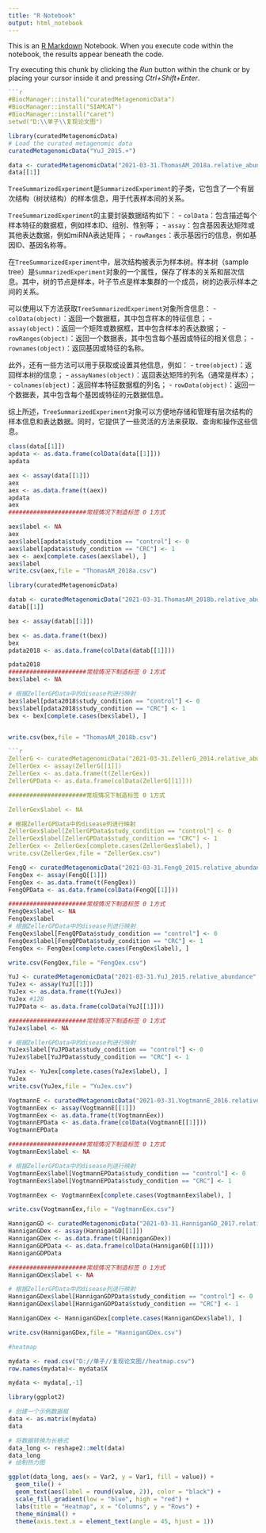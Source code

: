 ---
title: "R Notebook"
output: html_notebook
---

This is an [R Markdown](http://rmarkdown.rstudio.com) Notebook. When you execute code within the notebook, the results appear beneath the code. 

Try executing this chunk by clicking the *Run* button within the chunk or by placing your cursor inside it and pressing *Ctrl+Shift+Enter*. 

```{r}
```{r}
#BiocManager::install("curatedMetagenomicData")
#BiocManager::install("SIAMCAT")
#BiocManager::install("caret")
setwd("D:\\单子\\复现论文图")
```

```{r}
library(curatedMetagenomicData)
# Load the curated metagenomic data
curatedMetagenomicData("YuJ_2015.+")

data <- curatedMetagenomicData("2021-03-31.ThomasAM_2018a.relative_abundance", dryrun = FALSE)
data[[1]]
```
`TreeSummarizedExperiment`是`SummarizedExperiment`的子类，它包含了一个有层次结构（树状结构）的样本信息，用于代表样本间的关系。

`TreeSummarizedExperiment`的主要封装数据结构如下：
- `colData`：包含描述每个样本特征的数据框，例如样本ID、组别、性别等；
- `assay`：包含基因表达矩阵或其他表达数据，例如miRNA表达矩阵；
- `rowRanges`：表示基因行的信息，例如基因ID、基因名称等。

在`TreeSummarizedExperiment`中，层次结构被表示为样本树。样本树（sample tree）是`SummarizedExperiment`对象的一个属性，保存了样本的关系和层次信息。其中，树的节点是样本，叶子节点是样本集群的一个成员，树的边表示样本之间的关系。

可以使用以下方法获取`TreeSummarizedExperiment`对象所含信息：
- `colData(object)`：返回一个数据框，其中包含样本的特征信息；
- `assay(object)`：返回一个矩阵或数据框，其中包含样本的表达数据；
- `rowRanges(object)`：返回一个数据表，其中包含每个基因或特征的相关信息；
- `rownames(object)`：返回基因或特征的名称。

此外，还有一些方法可以用于获取或设置其他信息，例如：
- `tree(object)`：返回样本树的信息；
- `assayNames(object)`：返回表达矩阵的列名（通常是样本）；
- `colnames(object)`：返回样本特征数据框的列名；
- `rowData(object)`：返回一个数据表，其中包含每个基因或特征的元数据信息。

综上所述，`TreeSummarizedExperiment`对象可以方便地存储和管理有层次结构的样本信息和表达数据。同时，它提供了一些灵活的方法来获取、查询和操作这些信息。


```{r}
class(data[[1]])
apdata <- as.data.frame(colData(data[[1]]))
apdata

aex <- assay(data[[1]])
aex
aex <- as.data.frame(t(aex))
apdata
aex
######################常规情况下制造标签 0 1方式

aex$label <- NA
aex
aex$label[apdata$study_condition == "control"] <- 0
aex$label[apdata$study_condition == "CRC"] <- 1
aex <- aex[complete.cases(aex$label), ]
aex$label
write.csv(aex,file = "ThomasAM_2018a.csv")
```

```{r}
library(curatedMetagenomicData)
```

```{r}
datab <- curatedMetagenomicData("2021-03-31.ThomasAM_2018b.relative_abundance", dryrun = FALSE)
datab[[1]]

bex <- assay(datab[[1]])

bex <- as.data.frame(t(bex))
bex
pdata2018 <- as.data.frame(colData(datab[[1]]))

pdata2018
######################常规情况下制造标签 0 1方式
bex$label <- NA

# 根据ZellerGPData中的disease列进行映射
bex$label[pdata2018$study_condition == "control"] <- 0
bex$label[pdata2018$study_condition == "CRC"] <- 1
bex <- bex[complete.cases(bex$label), ]


write.csv(bex,file = "ThomasAM_2018b.csv")
```

```{r}
```{r}
ZellerG <- curatedMetagenomicData("2021-03-31.ZellerG_2014.relative_abundance", dryrun = FALSE)
ZellerGex <- assay(ZellerG[[1]])
ZellerGex <- as.data.frame(t(ZellerGex))
ZellerGPData <- as.data.frame(colData(ZellerG[[1]]))

######################常规情况下制造标签 0 1方式

ZellerGex$label <- NA

# 根据ZellerGPData中的disease列进行映射
ZellerGex$label[ZellerGPData$study_condition == "control"] <- 0
ZellerGex$label[ZellerGPData$study_condition == "CRC"] <- 1
ZellerGex <- ZellerGex[complete.cases(ZellerGex$label), ]
write.csv(ZellerGex,file = "ZellerGex.csv")

```

```{r}
FengQ <- curatedMetagenomicData("2021-03-31.FengQ_2015.relative_abundance", dryrun = FALSE)
FengQex <- assay(FengQ[[1]])
FengQex <- as.data.frame(t(FengQex))
FengQPData <- as.data.frame(colData(FengQ[[1]]))

######################常规情况下制造标签 0 1方式
FengQex$label <- NA
FengQex$label
# 根据ZellerGPData中的disease列进行映射
FengQex$label[FengQPData$study_condition == "control"] <- 0
FengQex$label[FengQPData$study_condition == "CRC"] <- 1
FengQex <- FengQex[complete.cases(FengQex$label), ]

write.csv(FengQex,file = "FengQex.csv")
```


```{r}
YuJ <- curatedMetagenomicData("2021-03-31.YuJ_2015.relative_abundance", dryrun = FALSE)
YuJex <- assay(YuJ[[1]])
YuJex <- as.data.frame(t(YuJex))
YuJex #128
YuJPData <- as.data.frame(colData(YuJ[[1]]))

######################常规情况下制造标签 0 1方式
YuJex$label <- NA

# 根据ZellerGPData中的disease列进行映射
YuJex$label[YuJPData$study_condition == "control"] <- 0
YuJex$label[YuJPData$study_condition == "CRC"] <- 1

YuJex <- YuJex[complete.cases(YuJex$label), ]
YuJex
write.csv(YuJex,file = "YuJex.csv")
```

```{r}
VogtmannE <- curatedMetagenomicData("2021-03-31.VogtmannE_2016.relative_abundance", dryrun = FALSE)
VogtmannEex <- assay(VogtmannE[[1]])
VogtmannEex <- as.data.frame(t(VogtmannEex))
VogtmannEPData <- as.data.frame(colData(VogtmannE[[1]]))
VogtmannEPData

######################常规情况下制造标签 0 1方式
VogtmannEex$label <- NA

# 根据ZellerGPData中的disease列进行映射
VogtmannEex$label[VogtmannEPData$study_condition == "control"] <- 0
VogtmannEex$label[VogtmannEPData$study_condition == "CRC"] <- 1

VogtmannEex <- VogtmannEex[complete.cases(VogtmannEex$label), ]

write.csv(VogtmannEex,file = "VogtmannEex.csv")

```

```{r}
HanniganGD <- curatedMetagenomicData("2021-03-31.HanniganGD_2017.relative_abundance", dryrun = FALSE)
HanniganGDex <- assay(HanniganGD[[1]])
HanniganGDex <- as.data.frame(t(HanniganGDex))
HanniganGDPData <- as.data.frame(colData(HanniganGD[[1]]))
HanniganGDPData

######################常规情况下制造标签 0 1方式
HanniganGDex$label <- NA

# 根据ZellerGPData中的disease列进行映射
HanniganGDex$label[HanniganGDPData$study_condition == "control"] <- 0
HanniganGDex$label[HanniganGDPData$study_condition == "CRC"] <- 1

HanniganGDex <- HanniganGDex[complete.cases(HanniganGDex$label), ]

write.csv(HanniganGDex,file = "HanniganGDex.csv")
```



```{r}
#heatmap

mydata <- read.csv("D://单子//复现论文图//heatmap.csv")
row.names(mydata)<- mydata$X

mydata <- mydata[,-1]

library(ggplot2)

# 创建一个示例数据框
data <- as.matrix(mydata)
data

# 将数据转换为长格式
data_long <- reshape2::melt(data)
data_long
# 绘制热力图

ggplot(data_long, aes(x = Var2, y = Var1, fill = value)) +
  geom_tile() +
  geom_text(aes(label = round(value, 2)), color = "black") +
  scale_fill_gradient(low = "blue", high = "red") +
  labs(title = "Heatmap", x = "Columns", y = "Rows") +
  theme_minimal() +
  theme(axis.text.x = element_text(angle = 45, hjust = 1))
```


